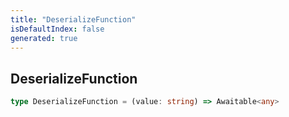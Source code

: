```yaml
---
title: "DeserializeFunction"
isDefaultIndex: false
generated: true
---
```



<!-- This file was generated from the CommandKit source. Do not modify. Instead, re-run the "docgen" script -->


## DeserializeFunction

<GenerationInfo sourceFile="packages/redis/src/cache-storage.ts" sourceLine="7" packageName="@commandkit/redis" />



```ts title="Signature"
type DeserializeFunction = (value: string) => Awaitable<any>
```
